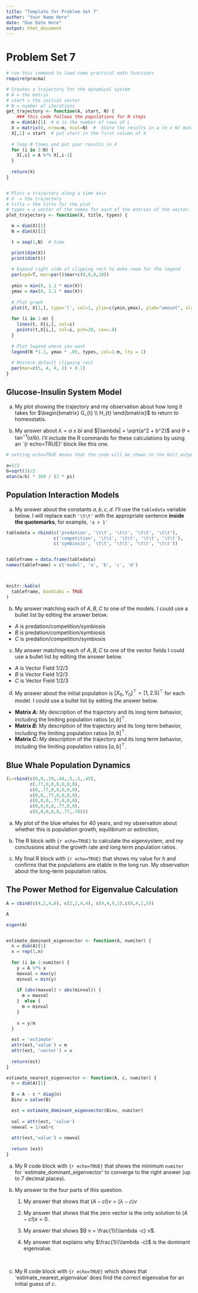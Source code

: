 ```yaml
---
title: "Template for Problem Set 7"
author: "Your Name Here"
date: "Due Date Here"
output: html_document
---
```



# Problem Set 7

```r

# run this command to load some practical math functions
require(pracma)

# Creates a trajectory for the dynamical system
# A = the matrix
# start = the initial vector
# N = number of iterations
get_trajectory <- function(A, start, N) {
    ### this code follows the populations for N steps
  m = dim(A)[1]  # m is the number of rows of L
  X = matrix(0, nrow=m, ncol=N)  #  Store the results in a (m x N) matrix called X
  X[,1] = start  # put start in the first column of X
  
  # loop N times and put your results in X
  for (i in 2:N) {
    X[,i] = A %*% X[,i-1] 
  }
  
  return(X)
}


# Plots a trajectory along a time axis
# X  = the trajectory
# title = the title for the plot
# types = a vector of the names for each of the entries of the vector.
plot_trajectory <- function(X, title, types) {

  m = dim(X)[1]
  N = dim(X)[2]

  t = seq(1,N)  # time

  print(dim(X))
  print(dim(t))
    
  # Expand right side of clipping rect to make room for the legend
  par(xpd=T, mar=par()$mar+c(0,0,0,10))
  
  ymin = min(0, 1.1 * min(X))
  ymax = max(0, 1.1 * max(X))
  
  # Plot graph 
  plot(t, X[1,], type='l', col=1, ylim=c(ymin,ymax), ylab="amount", xlab="time",  main=title)
  
  for (i in 1:m) {
    lines(t, X[i,], col=i)
    points(t,X[i,], col=i, pch=20, cex=.8)
  }
  
  # Plot legend where you want
  legend(N *1.1, ymax * .85, types, col=1:m, lty = 1)
  
  # Restore default clipping rect
  par(mar=c(5, 4, 4, 2) + 0.1)
}

```


## Glucose-Insulin System Model


  a. My plot showing the trajectory and my observation about how long it takes for $\begin{bmatrix} G_{t} \\  H_{t} \end{bmatrix}$ to return  to homeostatis.  

  b. My answer about $\lambda = a \pm b i$ and $|\lambda| = \sqrt{a^2 +  b^2}$ and $\theta = \tan^{-1} (a/b)$. I'll include the R commands for these calculations by using an `{r echo=TRUE}' block like this one.
  
```r

# setting echo=TRUE means that the code will be shown in the knit output

a=1/2
b=sqrt(3)/2
atan(a/b) * 360 / (2 * pi)

```



## Population Interaction Models



a.  My answer about the constants $a,b,c,d$. I'll use the ``tabledata`` variable below.  I will replace each `'\t\t'` with the appropriate sentence **inside the quotemarks**, for example, `'a > 1'`


```r


tabledata = rbind(c('predation', '\t\t', '\t\t', '\t\t', '\t\t'),
                  c('competition', '\t\t', '\t\t', '\t\t', '\t\t'),
                  c('symbiosis', '\t\t', '\t\t', '\t\t', '\t\t'))


tableframe = data.frame(tabledata)
names(tableframe) = c('model', 'a', 'b', 'c', 'd')



knitr::kable(
  tableframe, booktabs = TRUE
)
```


b. My answer matching each of $A,B,C$ to one of the models. I could use a bullet list by editing the answer below.

* $A$ is predation/competition/symbiosis
* $B$ is predation/competition/symbiosis
* $C$ is predation/competition/symbiosis

c. My answer matching each of $A,B,C$ to one of the vector fields I could use a bullet list by editing the answer below.

* $A$ is Vector Field 1/2/3
* $B$ is Vector Field 1/2/3
* $C$ is Vector Field 1/2/3


d. My answer about the initial population is $[X_0, Y_0]^{\top} = [1, 2.5]^{\top}$ for each model. I could use a bullet list by editing the answer below.

- **Matrix $A$:** My description of the trajectory and its long term behavior, including the limiting population ratios $[a, b]^{\top}$.
- **Matrix $B$:** My description of the trajectory and its long term behavior, including the limiting population ratios $[a, b]^{\top}$.
- **Matrix $C$:** My description of the trajectory and its long term behavior, including the limiting population ratios $[a, b]^{\top}$.

##  Blue Whale Population Dynamics



```r
(L=rbind(c(0,0,.19,.44,.5,.5,.45),
         c(.77,0,0,0,0,0,0),
         c(0,.77,0,0,0,0,0),
         c(0,0,.77,0,0,0,0),
         c(0,0,0,.77,0,0,0),
         c(0,0,0,0,.77,0,0),
         c(0,0,0,0,0,.77,.78)))

```




a. My plot of the blue whales for 40 years, and my observation about whether this is population growth, equilibirum or  extinction,  


b. The R block with `{r echo=TRUE}` to calculate the eigensystem, and my conclusions about the growth rate and long term population ratios.


c. My final R block with `{r echo=TRUE}` that shows my value for $h$ and confirms that the populations are stable in the long run. My observation about the long-term population ratios.


## The Power Method for Eigenvalue Calculation

 

```r
A = cbind(c(4,2,4,8), c(2,2,4,4), c(4,4,9,1),c(8,4,1,5))

A

eigen(A)


estimate_dominant_eigenvector <- function(A, numiter) {
  n = dim(A)[1]
  x = rep(1,n)
  
  for (i in 1:numiter) {
    y = A %*% x
    maxval = max(y)
    minval = min(y)
    
    if (abs(maxval) > abs(minval)) {
      m = maxval
    }  else {
      m = minval
    }
    
    x = y/m
  }
  
  est = 'estimate'
  attr(est,'value') = m
  attr(est, 'vector') = x
  
  return(est)
}

estimate_nearest_eigenvector <- function(A, c, numiter) {
  n = dim(A)[1]
  
  B = A - c * diag(n)
  Binv = solve(B)

  est = estimate_dominant_eigenvector(Binv, numiter)
  
  val = attr(est, 'value')
  newval = 1/val+c
  
  attr(est,'value') = newval
  
  return (est)
}
```


a. My R code block with `{r echo=TRUE}` that shows the minimum `numiter` for `estimate_dominant_eigenvector' to converge to the right answer (up to 7 decimal places).


b. My answer to the four parts of this question.

    1. My answer that shows that  $(A - cI)v = (\lambda - c) v$

    2. My answer that shows that the zero vector is the only solution to $(A-cI)x=0$.

    3. My answer that shows $B v = \frac{1}{\lambda -c} v$.

    4. My answer that explains why $\frac{1}{\lambda -c}$ is the dominant eigenvalue.

&nbsp;

c. My R code block with `{r echo=TRUE}` which shows that `estimate_nearest_eigenvalue' does find the correct eigenvalue for an initial guess of $c$.


